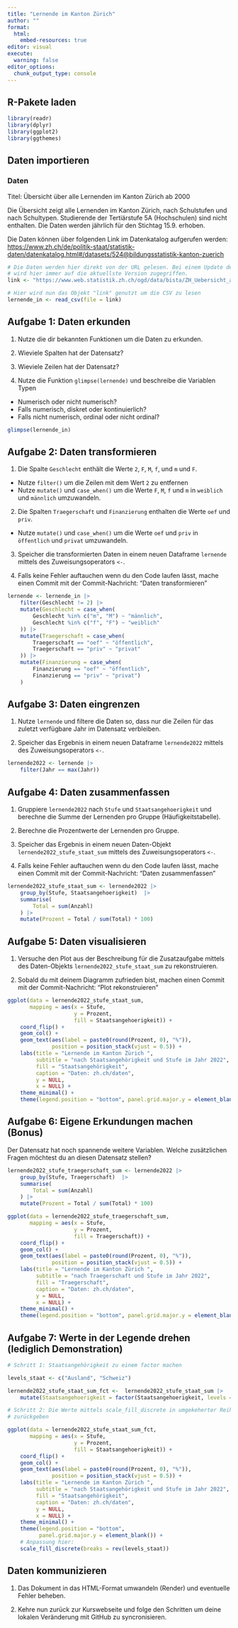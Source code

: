 ```yaml
---
title: "Lernende im Kanton Zürich"
author: ""
format:
  html:
    embed-resources: true
editor: visual
execute:
  warning: false
editor_options: 
  chunk_output_type: console
---
```


## R-Pakete laden

```r
library(readr)
library(dplyr)
library(ggplot2)
library(ggthemes)
```

## Daten importieren

### Daten

Titel: Übersicht über alle Lernenden im Kanton Zürich ab 2000

Die Übersicht zeigt alle Lernenden im Kanton Zürich, nach Schulstufen und nach Schultypen. Studierende der Tertiärstufe 5A (Hochschulen) sind nicht enthalten. Die Daten werden jährlich für den Stichtag 15.9. erhoben.

Die Daten können über folgenden Link im Datenkatalog aufgerufen werden: [https://www.zh.ch/de/politik-staat/statistik-daten/datenkatalog.html#/datasets/524\@bildungsstatistik-kanton-zuerich](https://www.zh.ch/de/politik-staat/statistik-daten/datenkatalog.html#/datasets/524@bildungsstatistik-kanton-zuerich){.uri}

```r
# Die Daten werden hier direkt von der URL gelesen. Bei einem Update der Daten
# wird hier immer auf die aktuellste Version zugegriffen.
link <- "https://www.web.statistik.zh.ch/ogd/data/bista/ZH_Uebersicht_alle_Lernende.csv"

# Hier wird nun das Objekt "link" genutzt um die CSV zu lesen
lernende_in <- read_csv(file = link)

```

## Aufgabe 1: Daten erkunden

1.  Nutze die dir bekannten Funktionen um die Daten zu erkunden.

2.  Wieviele Spalten hat der Datensatz?

3.  Wieviele Zeilen hat der Datensatz?

4.  Nutze die Funktion `glimpse(lernende)` und beschreibe die Variablen Typen

-   Numerisch oder nicht numerisch?
-   Falls numerisch, diskret oder kontinuierlich?
-   Falls nicht numerisch, ordinal oder nicht ordinal?

```r
glimpse(lernende_in)
```

## Aufgabe 2: Daten transformieren

1.  Die Spalte `Geschlecht` enthält die Werte `2`, `F`, `M`, `f`, und `m` und `F`.

-   Nutze `filter()` um die Zeilen mit dem Wert `2` zu entfernen
-   Nutze `mutate()` und `case_when()` um die Werte `F`, `M`, `f` und `m` in `weiblich` und `männlich` umzuwandeln.

2.  Die Spalten `Traegerschaft` und `Finanzierung` enthalten die Werte `oef` und `priv`.

-   Nutze `mutate()` und `case_when()` um die Werte `oef` und `priv` in `öffentlich` und `privat` umzuwandeln.

3.  Speicher die transformierten Daten in einem neuen Dataframe `lernende` mittels des Zuweisungsoperators `<-`.

4.  Falls keine Fehler auftauchen wenn du den Code laufen lässt, mache einen Commit mit der Commit-Nachricht: "Daten transformieren"

```r

lernende <- lernende_in |> 
    filter(Geschlecht != 2) |> 
    mutate(Geschlecht = case_when(
        Geschlecht %in% c("m", "M") ~ "männlich",
        Geschlecht %in% c("f", "F") ~ "weiblich"
    )) |> 
    mutate(Traegerschaft = case_when(
        Traegerschaft == "oef" ~ "öffentlich",
        Traegerschaft == "priv" ~ "privat"
    )) |>
    mutate(Finanzierung = case_when(
        Finanzierung == "oef" ~ "öffentlich",
        Finanzierung == "priv" ~ "privat")
    ) 
```

## Aufgabe 3: Daten eingrenzen

1.  Nutze `lernende` und filtere die Daten so, dass nur die Zeilen für das zuletzt verfügbare Jahr im Datensatz verbleiben.

2.  Speicher das Ergebnis in einem neuen Dataframe `lernende2022` mittels des Zuweisungsoperators `<-`.

```r
lernende2022 <- lernende |> 
    filter(Jahr == max(Jahr))
```

## Aufgabe 4: Daten zusammenfassen

1.  Gruppiere `lernende2022` nach `Stufe` und `Staatsangehoerigkeit` und berechne die Summe der Lernenden pro Gruppe (Häufigkeitstabelle).

2.  Berechne die Prozentwerte der Lernenden pro Gruppe.

3.  Speicher das Ergebnis in einem neuen Daten-Objekt `lernende2022_stufe_staat_sum` mittels des Zuweisungsoperators `<-`.

4.  Falls keine Fehler auftauchen wenn du den Code laufen lässt, mache einen Commit mit der Commit-Nachricht: "Daten zusammenfassen"

```r
lernende2022_stufe_staat_sum <- lernende2022 |> 
    group_by(Stufe, Staatsangehoerigkeit)  |> 
    summarise(
        Total = sum(Anzahl)
    ) |> 
    mutate(Prozent = Total / sum(Total) * 100) 
```

## Aufgabe 5: Daten visualisieren

1.  Versuche den Plot aus der Beschreibung für die Zusatzaufgabe mittels des Daten-Objekts `lernende2022_stufe_staat_sum` zu rekonstruieren.

2.  Sobald du mit deinem Diagramm zufrieden bist, machen einen Commit mit der Commit-Nachricht: "Plot rekonstruieren"

```r
ggplot(data = lernende2022_stufe_staat_sum,
       mapping = aes(x = Stufe, 
                     y = Prozent, 
                     fill = Staatsangehoerigkeit)) +
    coord_flip() +
    geom_col() +
    geom_text(aes(label = paste0(round(Prozent, 0), "%")),  
              position = position_stack(vjust = 0.5)) +
    labs(title = "Lernende im Kanton Zürich ",
         subtitle = "nach Staatsangehörigkeit und Stufe im Jahr 2022",
         fill = "Staatsangehörigkeit",
         caption = "Daten: zh.ch/daten",
         y = NULL,
         x = NULL) +
    theme_minimal() +
    theme(legend.position = "bottom", panel.grid.major.y = element_blank())
```

## Aufgabe 6: Eigene Erkundungen machen (**Bonus**)

Der Datensatz hat noch spannende weitere Variablen. Welche zusätzlichen Fragen möchtest du an diesen Datensatz stellen?

```r
lernende2022_stufe_traegerschaft_sum <- lernende2022 |> 
    group_by(Stufe, Traegerschaft)  |>
    summarise(
        Total = sum(Anzahl)
    ) |> 
    mutate(Prozent = Total / sum(Total) * 100) 
```

```r
ggplot(data = lernende2022_stufe_traegerschaft_sum,
       mapping = aes(x = Stufe, 
                     y = Prozent, 
                     fill = Traegerschaft)) +
    coord_flip() +
    geom_col() +
    geom_text(aes(label = paste0(round(Prozent, 0), "%")),  
              position = position_stack(vjust = 0.5)) +
    labs(title = "Lernende im Kanton Zürich ",
         subtitle = "nach Traegerschaft und Stufe im Jahr 2022",
         fill = "Traegerschaft",
         caption = "Daten: zh.ch/daten",
         y = NULL,
         x = NULL) +
    theme_minimal() +
    theme(legend.position = "bottom", panel.grid.major.y = element_blank())
```

## Aufgabe 7: Werte in der Legende drehen (lediglich Demonstration)

```r
# Schritt 1: Staatsangehörigkeit zu einem factor machen

levels_staat <- c("Ausland", "Schweiz")

lernende2022_stufe_staat_sum_fct <-  lernende2022_stufe_staat_sum |> 
    mutate(Staatsangehoerigkeit = factor(Staatsangehoerigkeit, levels = levels_staat))

# Schritt 2: Die Werte mittels scale_fill_discrete in umgekeherter Reihenfolge
# zurückgeben

ggplot(data = lernende2022_stufe_staat_sum_fct,
       mapping = aes(x = Stufe, 
                     y = Prozent, 
                     fill = Staatsangehoerigkeit)) +
    coord_flip() +
    geom_col() +
    geom_text(aes(label = paste0(round(Prozent, 0), "%")),  
              position = position_stack(vjust = 0.5)) +
    labs(title = "Lernende im Kanton Zürich ",
         subtitle = "nach Staatsangehörigkeit und Stufe im Jahr 2022",
         fill = "Staatsangehörigkeit",
         caption = "Daten: zh.ch/daten",
         y = NULL,
         x = NULL) +
    theme_minimal() +
    theme(legend.position = "bottom", 
          panel.grid.major.y = element_blank()) +
    # Anpassung hier:
    scale_fill_discrete(breaks = rev(levels_staat))

```


## Daten kommunizieren

1.  Das Dokument in das HTML-Format umwandeln (Render) und eventuelle Fehler beheben.

2.  Kehre nun zurück zur Kurswebseite und folge den Schritten um deine lokalen Veränderung mit GitHub zu syncronisieren.
